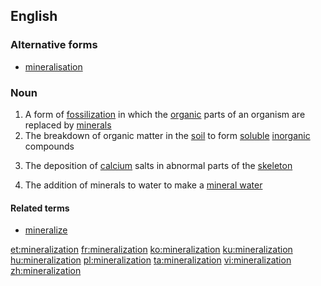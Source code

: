 ==English==

===Alternative forms===
* [[mineralisation]]

===Noun===
{{wikipedia}}
{{en-noun|-}}

# A form of [[fossilization]] in which the [[organic]] parts of an organism are replaced by [[mineral]]s
# The breakdown of organic matter in the [[soil]] to form [[soluble]] [[inorganic]] compounds
# {{context|medicine|lang=en}} The deposition of [[calcium]] salts in abnormal parts of the [[skeleton]]
# The addition of minerals to water to make a [[mineral water]]

====Related terms====
* [[mineralize]]

[[et:mineralization]]
[[fr:mineralization]]
[[ko:mineralization]]
[[ku:mineralization]]
[[hu:mineralization]]
[[pl:mineralization]]
[[ta:mineralization]]
[[vi:mineralization]]
[[zh:mineralization]]